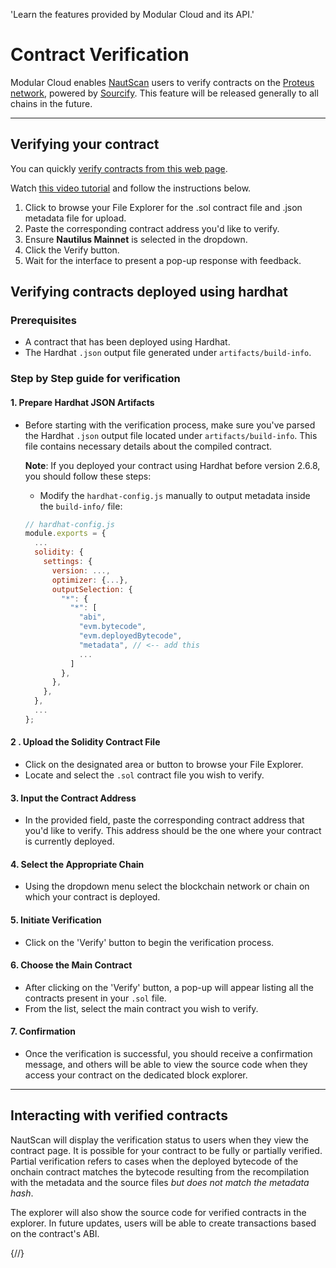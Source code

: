 
  'Learn the features provided by Modular Cloud and its API.'

<HeroPattern />

# Contract Verification 

Modular Cloud enables [NautScan](https://proteus.nautscan.com) users to verify contracts on the [Proteus network](https://docs.nautchain.xyz/nautilus-testnet#goerli), powered by [Sourcify](https://sourcify.dev/). This feature will be released generally to all chains in the future.

---

## Verifying your contract

You can quickly [verify contracts from this web page](https://contract-verification.vercel.app/).

Watch [this video tutorial](https://youtu.be/RA-z7K21dmk) and follow the instructions below.

1. Click to browse your File Explorer for the .sol contract file and .json metadata file for upload.
2. Paste the corresponding contract address you'd like to verify.
3. Ensure **Nautilus Mainnet** is selected in the dropdown.
4. Click the Verify button.
5. Wait for the interface to present a pop-up response with feedback.


## Verifying contracts deployed using hardhat



### Prerequisites

- A contract that has been deployed using Hardhat.
- The Hardhat `.json` output file generated under `artifacts/build-info`.



###  Step by Step guide for verification

#### 1. Prepare Hardhat JSON Artifacts

- Before starting with the verification process, make sure you've parsed the Hardhat `.json` output file located under `artifacts/build-info`. This file contains necessary details about the compiled contract.

  **Note**: If you deployed your contract using Hardhat before version 2.6.8, you should follow these steps:
    - Modify the `hardhat-config.js` manually to output metadata inside the `build-info/` file:

    ```javascript
    // hardhat-config.js
    module.exports = {
      ...
      solidity: {
        settings: {
          version: ...,
          optimizer: {...},
          outputSelection: {
            "*": {
              "*": [
                "abi",
                "evm.bytecode",
                "evm.deployedBytecode",
                "metadata", // <-- add this
                ...
              ]
            },
          },
        },
      },
      ...
    };
    ```


####  2 . Upload the Solidity Contract File

- Click on the designated area or button to browse your File Explorer.
- Locate and select the `.sol` contract file you wish to verify.

####  3. Input the Contract Address

- In the provided field, paste the corresponding contract address that you'd like to verify. This address should be the one where your contract is currently deployed.

#### 4. Select the Appropriate Chain

- Using the dropdown menu select the blockchain network or chain on which your contract is deployed.

####  5. Initiate Verification

- Click on the 'Verify' button to begin the verification process.

####  6. Choose the Main Contract

- After clicking on the 'Verify' button, a pop-up will appear listing all the contracts present in your `.sol` file.
- From the list, select the main contract you wish to verify.

####  7. Confirmation

- Once the verification is successful, you should receive a confirmation message, and others will be able to view the source code when they access your contract on the dedicated block explorer.

---

## Interacting with verified contracts

NautScan will display the verification status to users when they view the contract page. It is possible for your contract to be fully or partially verified. Partial verification refers to cases when the deployed bytecode of the onchain contract matches the bytecode resulting from the recompilation with the metadata and the source files _but does not match the metadata hash_.

The explorer will also show the source code for verified contracts in the explorer. In future updates, users will be able to create transactions based on the contract's ABI.

{/*<Guides />*/}

